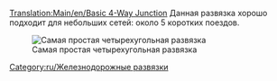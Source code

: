 [[Translation:Main/en/Basic 4-Way Junction]]{{en/-}}{{ru/Меню развязки}}
Данная развязка хорошо подходит для небольших сетей: около 5 коротких поездов.

[[File:en/Basic4.png|none|frame|Самая простая четырехугольная развязка]]

{{Template:Критерии развязки/Ru|Дешевая|0|0|0|1|0|0|1|1|0|0|0||Сломанные поезда останавливают движение на всей развязке.|
*Одновременно может пропускать только один поезд (можно исправить при помощи [[Main/en/Сигналы/Ru#Пре-сигналы|пре-сигналов]]).
*Создаст затор из подходящих составов. 
}}

[[Category:ru/Железнодорожные развязки]]